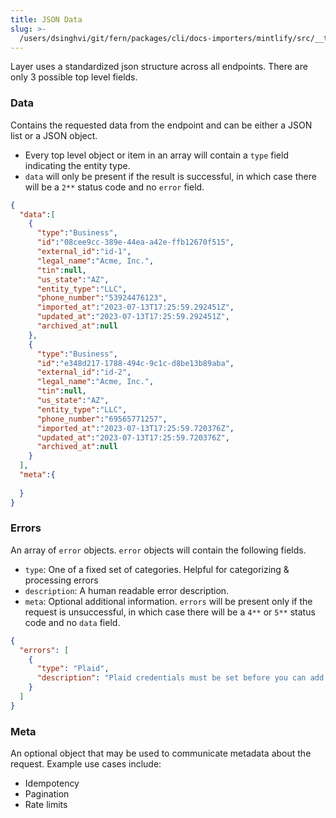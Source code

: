 ```yaml
---
title: JSON Data
slug: >-
  /users/dsinghvi/git/fern/packages/cli/docs-importers/mintlify/src/__test__/fixtures/layerfi/api-details/json-data
---
```



Layer uses a standardized json structure across all endpoints. There are only 3 possible top level fields.

### Data
  Contains the requested data from the endpoint and can be either a JSON list or a JSON object. 
  - Every top level object or item in an array will contain a `type` field indicating the entity type. 
  - `data` will only be present if the result is successful, in which case there will be a `2**` status code and no `error` field.

```json
{
  "data":[
    {
      "type":"Business",
      "id":"08cee9cc-389e-44ea-a42e-ffb12670f515",
      "external_id":"id-1",
      "legal_name":"Acme, Inc.",
      "tin":null,
      "us_state":"AZ",
      "entity_type":"LLC",
      "phone_number":"53924476123",
      "imported_at":"2023-07-13T17:25:59.292451Z",
      "updated_at":"2023-07-13T17:25:59.292451Z",
      "archived_at":null
    },
    {
      "type":"Business",
      "id":"e348d217-1788-494c-9c1c-d8be13b89aba",
      "external_id":"id-2",
      "legal_name":"Acme, Inc.",
      "tin":null,
      "us_state":"AZ",
      "entity_type":"LLC",
      "phone_number":"69565771257",
      "imported_at":"2023-07-13T17:25:59.720376Z",
      "updated_at":"2023-07-13T17:25:59.720376Z",
      "archived_at":null
    }
  ],
  "meta":{
    
  }
}
```

### Errors
  An array of `error` objects. `error` objects will contain the following fields.
  - `type`: One of a fixed set of categories. Helpful for categorizing & processing errors
  - `description`: A human readable error description.
  - `meta`: Optional additional information.
`errors` will be present only if the request is unsuccessful, in which case there will be a `4**` or `5**` status code and no `data` field.

```json
{
  "errors": [
    {
      "type": "Plaid",
      "description": "Plaid credentials must be set before you can add plaid items to businesses. See /v1/configure/plaid"
    }
  ]
}

```

### Meta
An optional object that may be used to communicate metadata about the request.
Example use cases include:
- Idempotency
- Pagination
- Rate limits